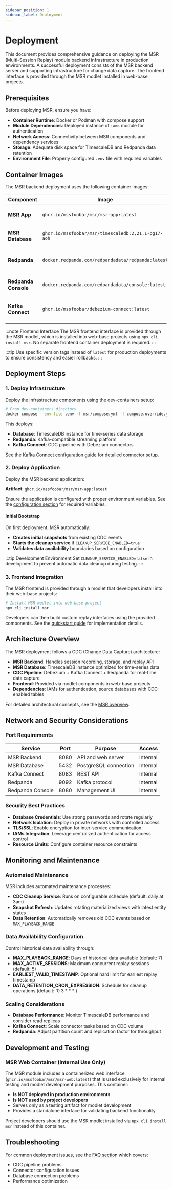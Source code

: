 ```yaml
---
sidebar_position: 1
sidebar_label: Deployment
---
```


# Deployment

This document provides comprehensive guidance on deploying the MSR (Multi-Session Replay) module backend infrastructure in production environments. A successful deployment consists of the MSR backend server and supporting infrastructure for change data capture. The frontend interface is provided through the MSR modlet installed in web-base projects.

## Prerequisites

Before deploying MSR, ensure you have:

-   **Container Runtime**: Docker or Podman with compose support
-   **Module Dependencies**: Deployed instance of `iams` module for authentication
-   **Network Access**: Connectivity between MSR components and dependency services
-   **Storage**: Adequate disk space for TimescaleDB and Redpanda data retention
-   **Environment File**: Properly configured `.env` file with required variables

## Container Images

The MSR backend deployment uses the following container images:

| Component            | Image                                               | Purpose                             |
| -------------------- | --------------------------------------------------- | ----------------------------------- |
| **MSR App**          | `ghcr.io/mssfoobar/msr/msr-app:latest`              | Main backend server                 |
| **MSR Database**     | `ghcr.io/mssfoobar/msr/timescaledb:2.21.1-pg17-aoh` | TimescaleDB for session data        |
| **Redpanda**         | `docker.redpanda.com/redpandadata/redpanda:latest`  | Kafka-compatible streaming platform |
| **Redpanda Console** | `docker.redpanda.com/redpandadata/console:latest`   | Redpanda management interface       |
| **Kafka Connect**    | `ghcr.io/mssfoobar/debezium-connect:latest`         | CDC connectors with Debezium        |

:::note Frontend Interface
The MSR frontend interface is provided through the MSR modlet, which is installed into web-base projects using `npx cli install msr`. No separate frontend container deployment is required.
:::

:::tip
Use specific version tags instead of `latest` for production deployments to ensure consistency and easier rollbacks.
:::

## Deployment Steps

### 1. Deploy Infrastructure

Deploy the infrastructure components using the dev-containers setup:

```bash
# From dev-containers directory
docker compose --env-file .env -f msr/compose.yml -f compose.override.yml up -d
```

This deploys:

-   **Database**: TimescaleDB instance for time-series data storage
-   **Redpanda**: Kafka-compatible streaming platform
-   **Kafka Connect**: CDC pipeline with Debezium connectors

See the [Kafka Connect configuration guide](../configuration/kafka-connect.mdx) for detailed connector setup.

### 2. Deploy Application

Deploy the MSR backend application:

**Artifact**: `ghcr.io/mssfoobar/msr/msr-app:latest`

Ensure the application is configured with proper environment variables. See the [configuration section](../configuration/app-configuration.mdx) for required variables.

#### Initial Bootstrap

On first deployment, MSR automatically:

-   **Creates initial snapshots** from existing CDC events
-   **Starts the cleanup service** if `CLEANUP_SERVICE_ENABLED=true`
-   **Validates data availability** boundaries based on configuration

:::tip Development Environment
Set `CLEANUP_SERVICE_ENABLED=false` in development to prevent automatic data cleanup during testing.
:::

### 3. Frontend Integration

The MSR frontend is provided through a modlet that developers install into their web-base projects:

```bash
# Install MSR modlet into web-base project
npx cli install msr
```

Developers can then build custom replay interfaces using the provided components. See the [quickstart guide](../quickstart/quickstart.mdx) for implementation details.

## Architecture Overview

The MSR deployment follows a CDC (Change Data Capture) architecture:

-   **MSR Backend**: Handles session recording, storage, and replay API
-   **MSR Database**: TimescaleDB instance optimized for time-series data
-   **CDC Pipeline**: Debezium + Kafka Connect + Redpanda for real-time data capture
-   **Frontend**: Provided via modlet components in web-base projects
-   **Dependencies**: IAMs for authentication, source databases with CDC-enabled tables

For detailed architectural concepts, see the [MSR overview](../overview.mdx).

## Network and Security Considerations

### Port Requirements

| Service          | Port | Purpose               | Access   |
| ---------------- | ---- | --------------------- | -------- |
| MSR Backend      | 8080 | API and web server    | Internal |
| MSR Database     | 5432 | PostgreSQL connection | Internal |
| Kafka Connect    | 8083 | REST API              | Internal |
| Redpanda         | 9092 | Kafka protocol        | Internal |
| Redpanda Console | 8080 | Management UI         | Internal |

### Security Best Practices

-   **Database Credentials**: Use strong passwords and rotate regularly
-   **Network Isolation**: Deploy in private networks with controlled access
-   **TLS/SSL**: Enable encryption for inter-service communication
-   **IAMs Integration**: Leverage centralized authentication for access control
-   **Resource Limits**: Configure container resource constraints

## Monitoring and Maintenance

### Automated Maintenance

MSR includes automated maintenance processes:

-   **CDC Cleanup Service**: Runs on configurable schedule (default: daily at 3am)
-   **Snapshot Refresh**: Updates rotating materialized views with latest entity states
-   **Data Retention**: Automatically removes old CDC events based on `MAX_PLAYBACK_RANGE`

### Data Availability Configuration

Control historical data availability through:

-   **MAX_PLAYBACK_RANGE**: Days of historical data available (default: 7)
-   **MAX_ACTIVE_SESSIONS**: Maximum concurrent replay sessions (default: 5)
-   **EARLIEST_VALID_TIMESTAMP**: Optional hard limit for earliest replay timestamp
-   **DATA_RETENTION_CRON_EXPRESSION**: Schedule for cleanup operations (default: '0 3 * * *')

### Scaling Considerations

-   **Database Performance**: Monitor TimescaleDB performance and consider read replicas
-   **Kafka Connect**: Scale connector tasks based on CDC volume
-   **Redpanda**: Adjust partition count and replication factor for throughput

## Development and Testing

### MSR Web Container (Internal Use Only)

The MSR module includes a containerized web interface (`ghcr.io/mssfoobar/msr/msr-web:latest`) that is used exclusively for internal testing and modlet development purposes. This container:

-   **Is NOT deployed in production environments**
-   **Is NOT used by project developers**
-   Serves only as a testing artifact for modlet development
-   Provides a standalone interface for validating backend functionality

Project developers should use the MSR modlet installed via `npx cli install msr` instead of this container.

## Troubleshooting

For common deployment issues, see the [FAQ section](../reference/faq.mdx) which covers:

-   CDC pipeline problems
-   Connector configuration issues
-   Database connection problems
-   Performance optimization
